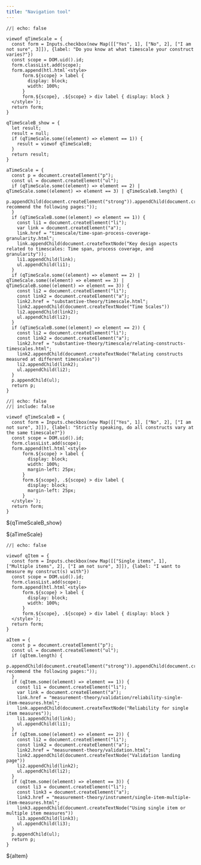 ```yaml
---
title: "Navigation tool"
---
```


```ojs
//| echo: false

viewof qTimeScale = {
  const form = Inputs.checkbox(new Map([["Yes", 1], ["No", 2], ["I am not sure", 3]]), {label: "Do you know at what timescale your construct varies?"})
  const scope = DOM.uid().id;
  form.classList.add(scope);
  form.append(htl.html`<style>
      form.${scope} > label {
        display: block;
        width: 100%;
      }
      form.${scope}, .${scope} > div label { display: block }
  </style>`);
  return form;
}

qTimeScaleB_show = {
  let result;
  result = null;
  if (qTimeScale.some((element) => element == 1)) {
    result = viewof qTimeScaleB;
  }
  return result;
}

aTimeScale = {
  const p = document.createElement("p");
  const ul = document.createElement("ul");
  if (qTimeScale.some((element) => element == 2) | qTimeScale.some((element) => element == 3) | qTimeScaleB.length) {
    p.appendChild(document.createElement("strong")).appendChild(document.createTextNode("We recommend the following pages:"));
  }
  if (qTimeScaleB.some((element) => element == 1)) {
    const li1 = document.createElement("li");
    var link = document.createElement("a");
    link.href = "timescale/time-span-process-coverage-granularity.html";
    link.appendChild(document.createTextNode("Key design aspects related to timescales: Time span, process coverage, and granularity"));
    li1.appendChild(link);
    ul.appendChild(li1);
  }
  if (qTimeScale.some((element) => element == 2) | qTimeScale.some((element) => element == 3) | qTimeScaleB.some((element) => element == 3)) {
    const li2 = document.createElement("li");
    const link2 = document.createElement("a");
    link2.href = "substantive-theory/timescale.html";
    link2.appendChild(document.createTextNode("Time Scales"))
    li2.appendChild(link2);
    ul.appendChild(li2);
  }
  if (qTimeScaleB.some((element) => element == 2)) {
    const li2 = document.createElement("li");
    const link2 = document.createElement("a");
    link2.href = "substantive-theory/timescale/relating-constructs-timescales.html";
    link2.appendChild(document.createTextNode("Relating constructs measured at different timescales"))
    li2.appendChild(link2);
    ul.appendChild(li2);
  }
  p.appendChild(ul);
  return p;
}
```

```ojs
//| echo: false
//| include: false

viewof qTimeScaleB = {
  const form = Inputs.checkbox(new Map([["Yes", 1], ["No", 2], ["I am not sure", 3]]), {label: "Strictly speaking, do all constructs vary at the same timescale?"})
  const scope = DOM.uid().id;
  form.classList.add(scope);
  form.append(htl.html`<style>
      form.${scope} > label {
        display: block;
        width: 100%;
        margin-left: 25px;
      }
      form.${scope}, .${scope} > div label {
        display: block;
        margin-left: 25px;
      }
  </style>`);
  return form;
}
```

${qTimeScaleB_show}

${aTimeScale}

```ojs
//| echo: false

viewof qItem = {
  const form = Inputs.checkbox(new Map([["Single items", 1], ["Multiple items", 2], ["I am not sure", 3]]), {label: "I want to measure my construct(s) with"})
  const scope = DOM.uid().id;
  form.classList.add(scope);
  form.append(htl.html`<style>
      form.${scope} > label {
        display: block;
        width: 100%;
      }
      form.${scope}, .${scope} > div label { display: block }
  </style>`);
  return form;
}

aItem = {
  const p = document.createElement("p");
  const ul = document.createElement("ul");
  if (qItem.length) {
    p.appendChild(document.createElement("strong")).appendChild(document.createTextNode("We recommend the following pages:"));
  }
  if (qItem.some((element) => element == 1)) {
    const li1 = document.createElement("li");
    var link = document.createElement("a");
    link.href = "measurement-theory/validation/reliability-single-item-measures.html";
    link.appendChild(document.createTextNode("Reliability for single item measures"));
    li1.appendChild(link);
    ul.appendChild(li1);
  }
  if (qItem.some((element) => element == 2)) {
    const li2 = document.createElement("li");
    const link2 = document.createElement("a");
    link2.href = "measurement-theory/validation.html";
    link2.appendChild(document.createTextNode("Validation landing page"))
    li2.appendChild(link2);
    ul.appendChild(li2);
  }
  if (qItem.some((element) => element == 3)) {
    const li3 = document.createElement("li");
    const link3 = document.createElement("a");
    link3.href = "measurement-theory/instrument/single-item-multiple-item-measures.html";
    link3.appendChild(document.createTextNode("Using single item or multiple item measures"))
    li3.appendChild(link3);
    ul.appendChild(li3);
  }
  p.appendChild(ul);
  return p;
}
```
${aItem}

